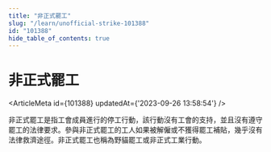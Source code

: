 ```yaml
---
title: "非正式罷工"
slug: "/learn/unofficial-strike-101388"
id: "101388"
hide_table_of_contents: true
---
```



# 非正式罷工

<ArticleMeta id={101388} updatedAt={'2023-09-26 13:58:54'} />
<div className='border-solid border-b border-t-0 my-4 border-[var(--ifm-color-gray-300)]' />

非正式罷工是指工會成員進行的停工行動，該行動沒有工會的支持，並且沒有遵守罷工的法律要求。參與非正式罷工的工人如果被解僱或不獲得罷工補貼，幾乎沒有法律救濟途徑。非正式罷工也稱為野貓罷工或非正式工業行動。

